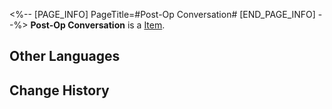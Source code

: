 <%-- [PAGE_INFO]
PageTitle=#Post-Op Conversation#
[END_PAGE_INFO] --%>
{{Item Infobox
|id          = 21000
|image       = Item Post-Op Conversation.png
|type        = 
|invCategory = Light Cone
|rarity      = 4
|effect      = Light Cone for the Path of {{Color|h|Abundance}}. The Light Cone ability is only effective for characters of this Path.
|description = ''"You're awake... Thank you."<br />"You... saved my life, Natasha. The one who should be saying thanks... is me."<br />"No, I should be thanking you... for holding on until I finished the surgery."''
}}
{{Description|The doctor and patient smiled wearily at each other and said nothing more.}}
'''Post-Op Conversation''' is a [[Item]].

==Other Languages==
{{Other Languages
|en   = Post-Op Conversation
|zhs  = 一场术后对话
|zht  = 一場術後對話
|ja   = {{Rubi|手術後|しゅじゅつご}}の{{Rubi|会話|かいわ}}
|ko   = 수술 후의 대화
|es   = Conversación en el postoperatorio
|fr   = Conversation post-opératoire
|ru   = Беседа после операции
|th   = Post-Op Conversation
|vi   = Buổi Trò Chuyện Hậu Phẫu
|de   = Ein Gespräch nach der OP
|id   = Post-Op Conversation
|pt   = Conversa Pós-Operatória
}}

==Change History==
{{Change History|2.0}}